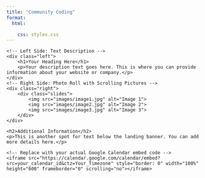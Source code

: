 ```yaml
---
title: "Community Coding"
format: 
  html:

    css: styles.css
---
```


<!-- Banner Section -->
<div class="banner">
    <!-- Left Side: Text Description -->
    <div class="left">
        <h1>Your Heading Here</h1>
        <p>Your description text goes here. This is where you can provide information about your website or company.</p>
    </div>
    <!-- Right Side: Photo Roll with Scrolling Pictures -->
    <div class="right">
        <div class="slides">
            <img src="images/image1.jpg" alt="Image 1">
            <img src="images/image2.jpg" alt="Image 2">
            <img src="images/image3.jpg" alt="Image 3">
        </div>
    </div>
</div>

<!-- Additional Text Section -->
<div class="text-section">
    <h2>Additional Information</h2>
    <p>This is another spot for text below the landing banner. You can add more details here.</p>
</div>

<!-- Google Calendar Embed -->
<div class="calendar">
    <!-- Replace with your actual Google Calendar embed code -->
    <iframe src="https://calendar.google.com/calendar/embed?src=your_calendar_id&ctz=Your_Timezone" style="border: 0" width="100%" height="600" frameborder="0" scrolling="no"></iframe>
</div>
